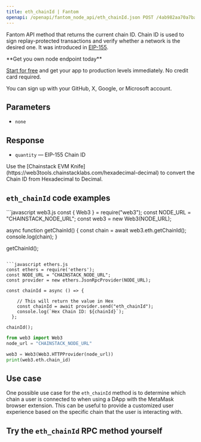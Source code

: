 ---
title: eth_chainId | Fantom
openapi: /openapi/fantom_node_api/eth_chainId.json POST /4ab982aa70a7baead515ffdb5915df3f
---

Fantom API method that returns the current chain ID. Chain ID is used to sign replay-protected transactions and verify whether a network is the desired one. It was introduced in [EIP-155](https://eips.ethereum.org/EIPS/eip-155).

<Check>
**Get you own node endpoint today**

[Start for free](https://console.chainstack.com/) and get your app to production levels immediately. No credit card required.

You can sign up with your GitHub, X, Google, or Microsoft account.
</Check>


## Parameters

* `none`

## Response

* `quantity` — EIP-155 Chain ID

<Note>
Use the [Chainstack EVM Knife](https://web3tools.chainstacklabs.com/hexadecimal-decimal) to convert the Chain ID from Hexadecimal to Decimal.
</Note>


## `eth_chainId` code examples

<CodeGroup>
```javascript web3.js
const { Web3 } = require("web3");
const NODE_URL = "CHAINSTACK_NODE_URL";
const web3 = new Web3(NODE_URL);

async function getChainId() {
  const chain = await web3.eth.getChainId();
  console.log(chain);
}

getChainId();
```

```javascript ethers.js
const ethers = require('ethers');
const NODE_URL = "CHAINSTACK_NODE_URL";
const provider = new ethers.JsonRpcProvider(NODE_URL);

const chainId = async () => {

    // This will return the value in Hex
    const chainId = await provider.send("eth_chainId");
    console.log(`Hex Chain ID: ${chainId}`);
  };

chainId();
```

```python web3.py
from web3 import Web3  
node_url = "CHAINSTACK_NODE_URL"

web3 = Web3(Web3.HTTPProvider(node_url)) 
print(web3.eth.chain_id)  
```
</CodeGroup>


## Use case

One possible use case for the `eth_chainId` method is to determine which chain a user is connected to when using a DApp with the MetaMask browser extension. This can be useful to provide a customized user experience based on the specific chain that the user is interacting with.

## Try the `eth_chainId` RPC method yourself